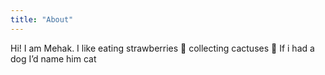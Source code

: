 ```yaml
---
title: "About"
---
```


Hi! I am Mehak. I like eating strawberries 🍓 collecting cactuses 🌵
If i had a dog I'd name him cat 
